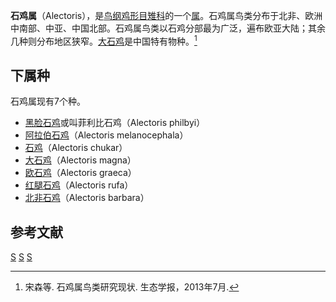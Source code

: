 {{Automatic Taxobox
| taxon = Alectoris
| authority = [[Johann_Jakob_Kaup|Kaup]], 1829
| image =  Alectoris-chukar-001.jpg
| image_caption =  [[石鸡|石鸡]]
| subdivision_ranks = 种
| subdivision = 参见正文
}}
'''石鸡属'''（Alectoris），是[[鸟纲|鸟纲]][[鸡形目|鸡形目]][[雉科|雉科]]的一个[[属|属]]。石鸡属鸟类分布于北非、欧洲中南部、中亚、中国北部。石鸡属鸟类以石鸡分部最为广泛，遍布欧亚大陆；其余几种则分布地区狭窄。[[大石鸡|大石鸡]]是中国特有物种。<ref>宋森等. 石鸡属鸟类研究现状. 生态学报，2013年7月. </ref>

== 下属种 ==
石鸡属现有7个种。
* [[黑脸石鸡|黑脸石鸡]]或叫菲利比石鸡（Alectoris philbyi）
* [[阿拉伯石鸡|阿拉伯石鸡]]（Alectoris melanocephala）
* [[石鸡|石鸡]]（Alectoris chukar）
* [[大石鸡|大石鸡]]（Alectoris magna）
* [[欧石鸡|欧石鸡]]（Alectoris graeca）
* [[红腿石鸡|红腿石鸡]]（Alectoris rufa）
* [[北非石鸡|北非石鸡]]（Alectoris barbara）

==参考文献==
{{reflist}}
{{雞形目|P.}}
{{taxonbar}}
[[Category:_1829年描述的分类群|S]]
[[Category:雉科|S]]
[[Category:石鸡属|S]]
